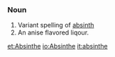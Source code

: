 ===Noun===
#Variant spelling of [[absinth]]
#An anise flavored liqour.

[[et:Absinthe]]
[[io:Absinthe]]
[[it:absinthe]]